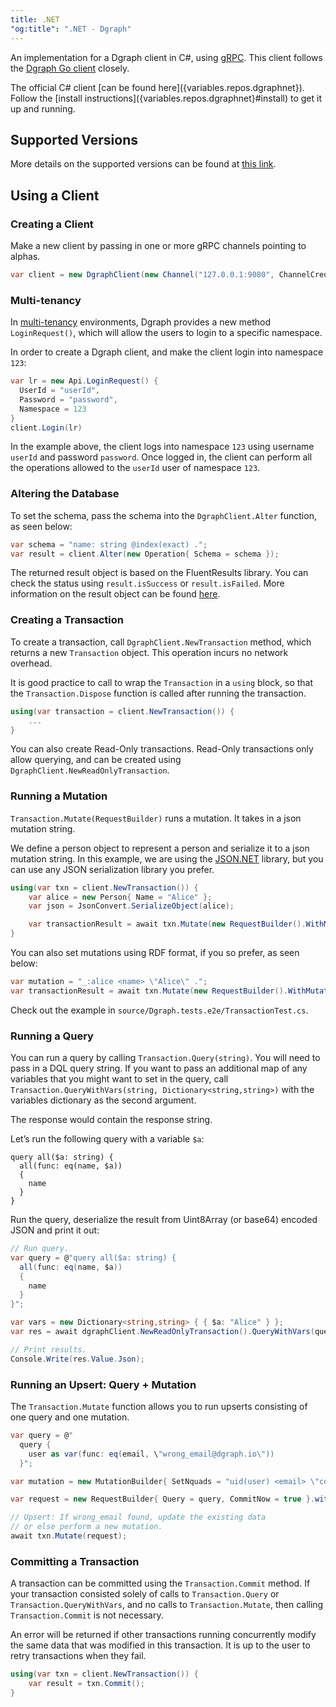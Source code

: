 ```yaml
---
title: .NET
"og:title": ".NET - Dgraph"
---
```



<DgraphWIP />

An implementation for a Dgraph client in C#, using [gRPC](https://grpc.io/).
This client follows the [Dgraph Go client](./go) closely.

<Tip>
  The official C# client [can be found
  here]({variables.repos.dgraphnet}). Follow the [install
  instructions]({variables.repos.dgraphnet}#install) to get it up
  and running.
</Tip>

## Supported Versions

More details on the supported versions can be found at
[this link]({variables.repos.dgraphnet}#supported-versions).

## Using a Client

### Creating a Client

Make a new client by passing in one or more gRPC channels pointing to alphas.

```c#
var client = new DgraphClient(new Channel("127.0.0.1:9080", ChannelCredentials.Insecure));
```

### Multi-tenancy

In [multi-tenancy](/dgraph/enterprise/multitenancy) environments, Dgraph
provides a new method `LoginRequest()`, which will allow the users to login to a
specific namespace.

In order to create a Dgraph client, and make the client login into namespace
`123`:

```c#
var lr = new Api.LoginRequest() {
  UserId = "userId",
  Password = "password",
  Namespace = 123
}
client.Login(lr)
```

In the example above, the client logs into namespace `123` using username
`userId` and password `password`. Once logged in, the client can perform all the
operations allowed to the `userId` user of namespace `123`.

### Altering the Database

To set the schema, pass the schema into the `DgraphClient.Alter` function, as
seen below:

```c#
var schema = "name: string @index(exact) .";
var result = client.Alter(new Operation{ Schema = schema });
```

The returned result object is based on the FluentResults library. You can check
the status using `result.isSuccess` or `result.isFailed`. More information on
the result object can be found [here](https://github.com/altmann/FluentResults).

### Creating a Transaction

To create a transaction, call `DgraphClient.NewTransaction` method, which
returns a new `Transaction` object. This operation incurs no network overhead.

It is good practice to call to wrap the `Transaction` in a `using` block, so
that the `Transaction.Dispose` function is called after running the transaction.

```c#
using(var transaction = client.NewTransaction()) {
    ...
}
```

You can also create Read-Only transactions. Read-Only transactions only allow
querying, and can be created using `DgraphClient.NewReadOnlyTransaction`.

### Running a Mutation

`Transaction.Mutate(RequestBuilder)` runs a mutation. It takes in a json
mutation string.

We define a person object to represent a person and serialize it to a json
mutation string. In this example, we are using the
[JSON.NET](https://www.newtonsoft.com/json) library, but you can use any JSON
serialization library you prefer.

```c#
using(var txn = client.NewTransaction()) {
    var alice = new Person{ Name = "Alice" };
    var json = JsonConvert.SerializeObject(alice);

    var transactionResult = await txn.Mutate(new RequestBuilder().WithMutations(new MutationBuilder{ SetJson = json }));
}
```

You can also set mutations using RDF format, if you so prefer, as seen below:

```c#
var mutation = "_:alice <name> \"Alice\" .";
var transactionResult = await txn.Mutate(new RequestBuilder().WithMutations(new MutationBuilder{ SetNquads = mutation }));
```

Check out the example in `source/Dgraph.tests.e2e/TransactionTest.cs`.

### Running a Query

You can run a query by calling `Transaction.Query(string)`. You will need to
pass in a DQL query string. If you want to pass an additional map of any
variables that you might want to set in the query, call
`Transaction.QueryWithVars(string, Dictionary<string,string>)` with the
variables dictionary as the second argument.

The response would contain the response string.

Let’s run the following query with a variable `$a`:

```console
query all($a: string) {
  all(func: eq(name, $a))
  {
    name
  }
}
```

Run the query, deserialize the result from Uint8Array (or base64) encoded JSON
and print it out:

```c#
// Run query.
var query = @"query all($a: string) {
  all(func: eq(name, $a))
  {
    name
  }
}";

var vars = new Dictionary<string,string> { { $a: "Alice" } };
var res = await dgraphClient.NewReadOnlyTransaction().QueryWithVars(query, vars);

// Print results.
Console.Write(res.Value.Json);
```

### Running an Upsert: Query + Mutation

The `Transaction.Mutate` function allows you to run upserts consisting of one
query and one mutation.

```c#
var query = @"
  query {
    user as var(func: eq(email, \"wrong_email@dgraph.io\"))
  }";

var mutation = new MutationBuilder{ SetNquads = "uid(user) <email> \"correct_email@dgraph.io\" ." };

var request = new RequestBuilder{ Query = query, CommitNow = true }.withMutation(mutation);

// Upsert: If wrong_email found, update the existing data
// or else perform a new mutation.
await txn.Mutate(request);
```

### Committing a Transaction

A transaction can be committed using the `Transaction.Commit` method. If your
transaction consisted solely of calls to `Transaction.Query` or
`Transaction.QueryWithVars`, and no calls to `Transaction.Mutate`, then calling
`Transaction.Commit` is not necessary.

An error will be returned if other transactions running concurrently modify the
same data that was modified in this transaction. It is up to the user to retry
transactions when they fail.

```c#
using(var txn = client.NewTransaction()) {
    var result = txn.Commit();
}
```
